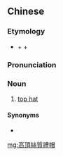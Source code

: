 ==Chinese==
{{zh-forms|s=高顶丝质礼帽|type=222}}

===Etymology===
* {{zh-l|高頂|tr=gāodǐng|top level}} + {{zh-l|絲質|tr=sīzhì|silk material}} + {{zh-l|禮帽|tr=lǐmào|formal hat}}

===Pronunciation===
{{zh-pron
|m=gāodǐng sī質 lǐmào
|cat=n
}}

===Noun===
{{zh-noun}}

# [[top hat]]

====Synonyms====
* {{zh-l|大禮帽|tr=dàlǐmào}}

{{zh-cat|Headgear}}

[[mg:高頂絲質禮帽]]